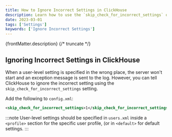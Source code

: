 ```yaml
---
title: How to Ignore Incorrect Settings in ClickHouse
description: Learn how to use the `skip_check_for_incorrect_settings` option to allow ClickHouse to start even when user-level settings are specified incorrectly.
date: 2023-03-01
tags: ['Settings']
keywords: ['Ignore Incorrect Settings']
---
```


{frontMatter.description}
{/* truncate */}

## Ignoring Incorrect Settings in ClickHouse

When a user-level setting is specified in the wrong place, the server won't start and an exception message is sent to the log. However, you can tell ClickHouse to ignore the incorrect setting using the `skip_check_for_incorrect_settings` setting.

Add the following to `config.xml`:

```xml
<skip_check_for_incorrect_settings>1</skip_check_for_incorrect_settings>
```

:::note
User-level settings should be specified in `users.xml` inside a `<profile>` section for the specific user profile, (or in `<default>` for default settings.
:::
